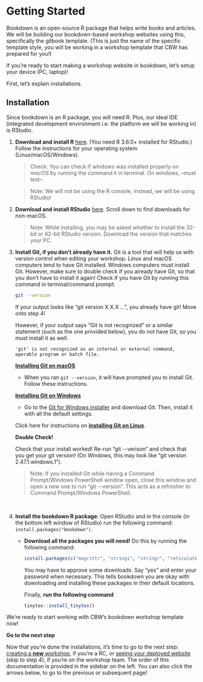 # Getting Started {#get-started}

<!-- Maybe a more gradual introduction ? -->

Bookdown is an open-source R package that helps write books and articles. We will be building our bookdown-based workshop websites using this, specifically the gitbook template. (This is just the name of the specific template style, you will be working in a workshop template that CBW has prepared for you!)

If you're ready to start making a workshop website in bookdown, let's setup your device (PC, laptop)!

First, let's explain installations.

## Installation

Since bookdown is an R package, you will need R. Plus, our ideal IDE (integrated development environment i.e. the platform we will be working in) is RStudio.

<!-- [Maybe we should have more installation instructions - a video?] -->

1.  **Download and install R** <a href="https://cran.rstudio.com/" target="_blank">here</a>. (You need R 3.6.0+ installed for RStudio.) Follow the instructions for your operating system (Linux/macOS/Windows).

    > Check: You can check if windows was installed properly on *macOS* by running the command `R` in terminal. On *windows*, --must test--.

    > Note: We will not be using the R console, instead, we will be using RStudio!

2.  **Download and install RStudio** <a href="https://posit.co/download/rstudio-desktop/#:~:text=AND%20INSTALL%20R-,2%3A%20Install%20RStudio,-DOWNLOAD%20RSTUDIO%20DESKTOP" target="_blank">here</a>. Scroll down to find downloads for non-macOS.

    > Note: While installing, you may be asked whether to install the 32-bit or 62-bit RStudio version. Download the version that matches your PC.

3.  **Install Git, if you don't already have it.** Git is a tool that will help us with version control when editing your workshop. Linux and macOS computers tend to have Git installed. Windows computers must install Git. However, make sure to double check if you already have Git, so that you don't have to install it again! Check if you have Git by running this command in terminal/command prompt:

    ```bash
    git --version
    ```

    If your output looks like "git version X.X.X ...", you already have git! Move onto step 4!

    However, if your output says "Git is not recognized" or a similar statement (such as the one provided below), you do not have Git, so you must install it as well.

    ```
    'git' is not recognized as an internal or external command,
    operable program or batch file.
    ```
    
    <a href="https://github.com/git-guides/install-git#install-git-on-mac" target="_blank">**Installing Git on macOS**</a>
    
    - When you ran `git --version`, it will have prompted you to install Git. Follow these instructions.
    
    <a href="https://github.com/git-guides/install-git#install-git-on-windows" target="_blank">**Installing Git on Windows**</a>

    - Go to the <a href="https://posit.co/download/rstudio-desktop/#:~:text=AND%20INSTALL%20R-,2%3A%20Install%20RStudio,-DOWNLOAD%20RSTUDIO%20DESKTOP" target="_blank">Git for Windows installer</a> and download Git. Then, install it with all the default settings.

    Click here for instructions on <a href="https://github.com/git-guides/install-git#install-git-on-windows" target="_blank">**installing Git on Linux**</a>.
    
    :::: {.greenbox data-latex=""}
    ::: {.center data-latex=""}
    **Double Check!**
    :::
    
    Check that your install worked! Re-run "git -\-verison" and check that you get your git version! (On Windows, this may look like "git version 2.47.1.windows.1").
    
    > Note: If you installed Git while having a Command Prompt/Windows PowerShell window open, close this window and open a new one to run "git -\-version". This acts as a refresher to Command Prompt/Windows PowerShell.
    
    ::::
    <br>

4.  **Install the bookdown R package**: Open RStudio and in the console (in the bottom left window of RStudio) run the following command: `install.packages("bookdown")`.

    -   **Download all the packages you will need!** Do this by running the following command:

        ``` r
        install.packages(c("magrittr", "stringi", "stringr", "reticulate", "tinytex","servr"))
        ```

        You may have to approve some downloads. Say "yes" and enter your password when necessary. This tells bookdown you are okay with downloading and installing these packages in their default locations.

        Finally, **run the following command**

        ``` r
        tinytex::install_tinytex()
        ```

We're ready to start working with CBW's bookdown workshop template now!

:::: {.bluebox data-latex=""}
::: {.center data-latex=""}
**Go to the next step**
:::

Now that you're done the installations, it's time to go to the next step: [creating a **new** workshop](#rc-workshop-setup), if you're a RC, or [seeing your deployed website](#check-deploy) (skip to step 4), if you're on the workshop team. The order of this documentation is provided in the sidebar on the left. You can also click the arrows below, to go to the previous or subsequent page!
::::
